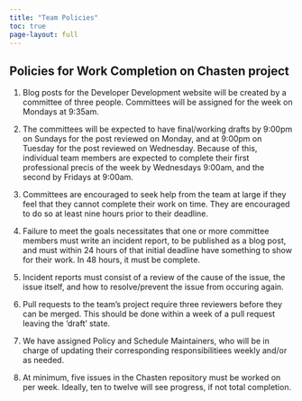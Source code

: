 ```yaml
---
title: "Team Policies"
toc: true
page-layout: full
---
```


## Policies for Work Completion on Chasten project

1. Blog posts for the Developer Development website will be created by a committee
of three people. Committees will be assigned for the week on Mondays at 9:35am.

2. The committees will be expected to have final/working drafts by 9:00pm on
Sundays for the post reviewed on Monday, and at 9:00pm on Tuesday for the post
reviewed on Wednesday. Because of this, individual team members are expected to
complete their first professional precis of the week by Wednesdays 9:00am, and
the second by Fridays at 9:00am. 

3. Committees are encouraged to seek help from the team at large if they feel
that they cannot complete their work on time. They are encouraged to do so at
least nine hours prior to their deadline.

4. Failure to meet the goals necessitates that one or more committee members
must write an incident report, to be published as a blog post, and must within
24 hours of that initial deadline have something to show for their work. In 48
hours, it must be complete.

5. Incident reports must consist of a review of the cause of the issue, the issue
itself, and how to resolve/prevent the issue from occuring again.

6. Pull requests to the team's project require three reviewers before they can
be merged. This should be done within a week of a pull request leaving the
'draft' state.

7. We have assigned Policy and Schedule Maintainers, who will be in charge of
updating their corresponding responsibilitiees weekly and/or as needed.

8. At minimum, five issues in the Chasten repository must be worked on per week.
Ideally, ten to twelve will see progress, if not total completion.
